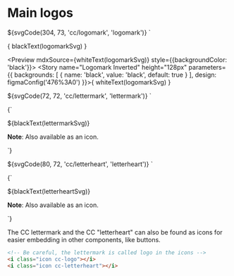 
<Meta title="Assets/Logos/Main" />

# Main logos

<style>svg { height: 73px; }</style>
${svgCode(304, 73, 'cc/logomark', 'logomark')}
`

<Preview mdxSource={blackText(logomarkSvg)}>
  <Story name="Logomark" height="128px" parameters={{
    design: figmaConfig('1%3A13')
  }}>{
    blackText(logomarkSvg)
  }</Story>
</Preview>

<Preview mdxSource={whiteText(logomarkSvg)} style={{backgroundColor: 'black'}}>
  <Story name="Logomark Inverted" height="128px" parameters={{
    backgrounds: [
      { name: 'black', value: 'black', default: true }
    ],
    design: figmaConfig('476%3A0')
  }}>{
    whiteText(logomarkSvg)
  }</Story>
</Preview>

<style>svg { height: 72px; }</style>
${svgCode(72, 72, 'cc/lettermark', 'lettermark')}
`

<Preview mdxSource={blackText(lettermarkSvg)}>
  <Story name="Lettermark" height="128px" parameters={{
    design: figmaConfig('712%3A8')
  }}>{`
    <p>${blackText(lettermarkSvg)}</p>
    <p class="caption"><strong>Note</strong>: Also available as an icon.</p>
  `}</Story>
</Preview>

<style>svg { height: 72px; }</style>
${svgCode(80, 72, 'cc/letterheart', 'letterheart')}
`

<Preview mdxSource={blackText(letterheartSvg)}>
  <Story name="Letterheart" height="128px" parameters={{
    design: figmaConfig('712%3A7')
  }}>{`
    <p>${blackText(letterheartSvg)}</p>
    <p class="caption"><strong>Note</strong>: Also available as an icon.</p>
  `}</Story>
</Preview>

The CC lettermark and the CC "letterheart" can also be found as icons for easier
embedding in other components, like buttons.

```html
<!-- Be careful, the lettermark is called logo in the icons -->
<i class="icon cc-logo"></i>
<i class="icon cc-letterheart"></i>
```
